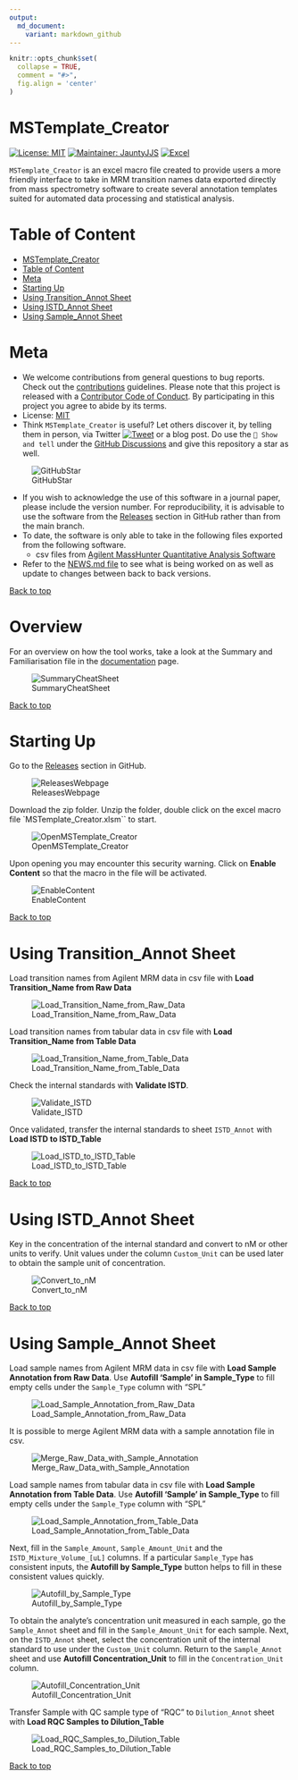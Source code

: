 ```yaml
---
output:
  md_document:
    variant: markdown_github
---
```


```r
knitr::opts_chunk$set(
  collapse = TRUE,
  comment = "#>",
  fig.align = 'center'
)
```

# MSTemplate_Creator

<!-- badges: start -->
[![License: MIT](https://img.shields.io/badge/License-MIT-yellow.svg)](https://github.com/SLINGhub/MSTemplate_Creator/blob/main/LICENSE.md)
[![Maintainer: JauntyJJS](https://img.shields.io/badge/Maintainer-JauntyJJS-blue.svg)](https://github.com/JauntyJJS)
[![Excel](https://img.shields.io/badge/Excel-2019%2064%20bit-brightgreen)](https://www.microsoft.com/en-sg/microsoft-365/excel)
<!-- badges: end -->

`MSTemplate_Creator` is an excel macro file created to provide users a more friendly interface to take in MRM transition names data exported directly from mass spectrometry software to create several annotation templates suited for automated data processing and statistical analysis.

# Table of Content

- [MSTemplate_Creator]
- [Table of Content]
- [Meta]
- [Starting Up]
- [Using Transition_Annot Sheet]
- [Using ISTD_Annot Sheet]
- [Using Sample_Annot Sheet]

# Meta

* We welcome contributions from general questions to bug reports. Check out the [contributions](CONTRIBUTING.md) guidelines. Please note that this project is released with a [Contributor Code of Conduct](https://www.contributor-covenant.org/version/2/0/code_of_conduct/). By participating in this project you agree to abide by its terms.
* License: [MIT](https://github.com/SLINGhub/MSTemplate_Creator/blob/main/LICENSE.md)
* Think `MSTemplate_Creator` is useful? Let others discover it, by telling them in person, via Twitter [![Tweet](https://img.shields.io/twitter/url/http/shields.io.svg?style=social)](https://twitter.com/LOGIN) or a blog post. Do use the `🙌 Show and tell` under the [GitHub Discussions](https://github.com/SLINGhub/MSTemplate_Creator/discussions) and give this repository a star as well.

![GitHubStar](figures/GitHubStar.JPG)

* If you wish to acknowledge the use of this software in a journal paper, please include the version number. For reproducibility, it is advisable to use the software from the [Releases](https://github.com/SLINGhub/MSTemplate_Creator/releases) section in GitHub rather than from the main branch.
* To date, the software is only able to take in the following files exported from the following software. 
  * csv files from [Agilent MassHunter Quantitative Analysis Software](https://www.agilent.com/en/product/software-informatics/mass-spectrometry-software/data-analysis/quantitative-analysis)
* Refer to the [NEWS.md file](https://github.com/SLINGhub/MSTemplate_Creator/blob/main/NEWS.md) to see what is being worked on as well as update to changes between back to back versions.

[Back to top](https://github.com/SLINGhub/MSTemplate_Creator#mstemplate_creator)

# Overview

For an overview on how the tool works, take a look at the Summary and Familiarisation file in the [documentation](https://github.com/SLINGhub/MSTemplate_Creator/tree/main/docs) page. 

![SummaryCheatSheet](figures/SummaryCheatSheet.JPG)

[Back to top](https://github.com/SLINGhub/MSTemplate_Creator#mstemplate_creator)

# Starting Up

Go to the [Releases](https://github.com/SLINGhub/MSTemplate_Creator/releases) section in GitHub.

![ReleasesWebpage](figures/ReleasesWebpage.JPG)

Download the zip folder. Unzip the folder, double click on the excel macro file `MSTemplate_Creator.xlsm`` to start.

![OpenMSTemplate_Creator](figures/OpenMSTemplate_Creator.JPG)

Upon opening you may encounter this security warning. Click on **Enable Content** so that the macro in the file will be activated.

![EnableContent](figures/EnableContentWarning.jpg)

[Back to top](https://github.com/SLINGhub/MSTemplate_Creator#mstemplate_creator)

# Using Transition_Annot Sheet

Load transition names from Agilent MRM data in csv file with **Load Transition_Name from Raw Data**

![Load_Transition_Name_from_Raw_Data](figures/Load_Transition_Name_from_Raw_Data.gif)

Load transition names from tabular data in csv file with **Load Transition_Name from Table Data**

![Load_Transition_Name_from_Table_Data](figures/Load_Transition_Name_from_Table_Data.gif)

Check the internal standards with **Validate ISTD**.

![Validate_ISTD](figures/Validate_ISTD.gif)

Once validated, transfer the internal standards to sheet `ISTD_Annot` with **Load ISTD to ISTD_Table**

![Load_ISTD_to_ISTD_Table](figures/Load_ISTD_to_ISTD_Table.gif)

[Back to top](https://github.com/SLINGhub/MSTemplate_Creator#mstemplate_creator)

# Using ISTD_Annot Sheet

Key in the concentration of the internal standard and convert to nM or other units to verify. Unit values under the column `Custom_Unit` can be used later to obtain the sample unit of concentration.

![Convert_to_nM](figures/Convert_to_nM.gif)

[Back to top](https://github.com/SLINGhub/MSTemplate_Creator#mstemplate_creator)

# Using Sample_Annot Sheet

Load sample names from Agilent MRM data in csv file with **Load Sample Annotation from Raw Data**. Use **Autofill 'Sample' in Sample_Type** to fill empty cells under the `Sample_Type` column with "SPL"

![Load_Sample_Annotation_from_Raw_Data](figures/Load_Sample_Annotation_from_Raw_Data.gif)

It is possible to merge Agilent MRM data with a sample annotation file in csv.

![Merge_Raw_Data_with_Sample_Annotation](figures/Merge_Raw_Data_with_Sample_Annotation.gif)

Load sample names from tabular data in csv file with **Load Sample Annotation from Table Data**. Use **Autofill 'Sample' in Sample_Type** to fill empty cells under the `Sample_Type` column with "SPL"

![Load_Sample_Annotation_from_Table_Data](figures/Load_Sample_Annotation_from_Table_Data.gif)

Next, fill in the `Sample_Amount`, `Sample_Amount_Unit` and the `ISTD_Mixture_Volume_[uL]` columns. If a particular `Sample_Type` has consistent inputs, the **Autofill by Sample_Type** button helps to fill in these consistent values quickly.

![Autofill_by_Sample_Type](figures/Autofill_by_Sample_Type.gif)

To obtain the analyte's concentration unit measured in each sample, go the `Sample_Annot` sheet and fill in the `Sample_Amount_Unit` for each sample. Next, on the `ISTD_Annot` sheet, select the concentration unit of the internal standard to use under the `Custom_Unit` column. Return to the `Sample_Annot` sheet and use **Autofill Concentration_Unit** to fill in the `Concentration_Unit` column.

![Autofill_Concentration_Unit](figures/Autofill_Concentration_Unit.gif)

Transfer Sample with QC sample type of "RQC" to `Dilution_Annot` sheet with **Load RQC Samples to Dilution_Table**

![Load_RQC_Samples_to_Dilution_Table](figures/Load_RQC_Samples_to_Dilution_Table.gif)

[Back to top](https://github.com/SLINGhub/MSTemplate_Creator#mstemplate_creator)
